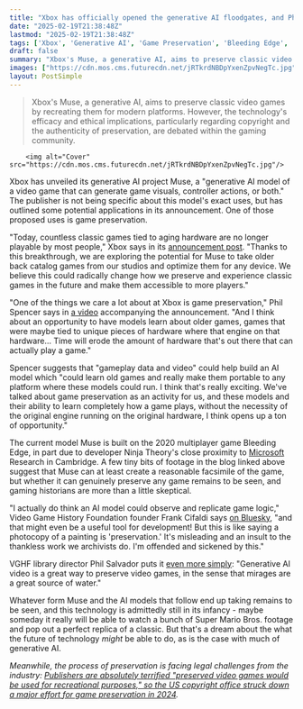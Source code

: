 ```yaml
---
title: "Xbox has officially opened the generative AI floodgates, and Phil Spencer wants to use it for game preservation and save titles that 'were maybe tied to unique pieces of hardware'"
date: "2025-02-19T21:38:48Z"
lastmod: "2025-02-19T21:38:48Z"
tags: ['Xbox', 'Generative AI', 'Game Preservation', 'Bleeding Edge', 'AI', 'Game Development']
draft: false
summary: "Xbox's Muse, a generative AI, aims to preserve classic video games by recreating them for modern platforms.  However, the technology's efficacy and ethical implications, particularly regarding copyright and the authenticity of preservation, are debated within the gaming community."
images: ["https://cdn.mos.cms.futurecdn.net/jRTkrdNBDpYxenZpvNegTc.jpg"]
layout: PostSimple
---
```

> Xbox's Muse, a generative AI, aims to preserve classic video games by recreating them for modern platforms.  However, the technology's efficacy and ethical implications, particularly regarding copyright and the authenticity of preservation, are debated within the gaming community.


        <img alt="Cover" src="https://cdn.mos.cms.futurecdn.net/jRTkrdNBDpYxenZpvNegTc.jpg"/>
        
Xbox has unveiled its generative AI project Muse, a "generative AI model of a video game that can generate game visuals, controller actions, or both." The publisher is not being specific about this model's exact uses, but has outlined some potential applications in its announcement. One of those proposed uses is game preservation.

"Today, countless classic games tied to aging hardware are no longer playable by most people," Xbox says in its [announcement post](https://news.xbox.com/en-us/2025/02/19/muse-ai-xbox-empowering-creators-and-players/). "Thanks to this breakthrough, we are exploring the potential for Muse to take older back catalog games from our studios and optimize them for any device. We believe this could radically change how we preserve and experience classic games in the future and make them accessible to more players."

"One of the things we care a lot about at Xbox is game preservation," Phil Spencer says in [a video](https://www.youtube.com/watch?v=c15vxDHJ2lU) accompanying the announcement. "And I think about an opportunity to have models learn about older games, games that were maybe tied to unique pieces of hardware where that engine on that hardware... Time will erode the amount of hardware that's out there that can actually play a game."

Spencer suggests that "gameplay data and video" could help build an AI model which "could learn old games and really make them portable to any platform where these models could run. I think that's really exciting. We've talked about game preservation as an activity for us, and these models and their ability to learn completely how a game plays, without the necessity of the original engine running on the original hardware, I think opens up a ton of opportunity."

The current model Muse is built on the 2020 multiplayer game Bleeding Edge, in part due to developer Ninja Theory's close proximity to [Microsoft](https://www.gamesradar.com/tag/microsoft/) Research in Cambridge. A few tiny bits of footage in the blog linked above suggest that Muse can at least create a reasonable facsimile of the game, but whether it can genuinely preserve any game remains to be seen, and gaming historians are more than a little skeptical.

"I actually do think an AI model could observe and replicate game logic," Video Game History Foundation founder Frank Cifaldi says [on Bluesky](https://bsky.app/profile/frankcifaldi.bsky.social/post/3likkt3paoc24), "and that might even be a useful tool for development! But this is like saying a photocopy of a painting is 'preservation.' It's misleading and an insult to the thankless work we archivists do. I'm offended and sickened by this."

VGHF library director Phil Salvador puts it [even more simply](https://bsky.app/profile/philsalv.bsky.social/post/3likkwkbuys2p): "Generative AI video is a great way to preserve video games, in the sense that mirages are a great source of water."

Whatever form Muse and the AI models that follow end up taking remains to be seen, and this technology is admittedly still in its infancy - maybe someday it really will be able to watch a bunch of Super Mario Bros. footage and pop out a perfect replica of a classic. But that's a dream about the what the future of technology *might* be able to do, as is the case with much of generative AI.

*Meanwhile, the process of preservation is facing legal challenges from the industry: *[<em>Publishers are absolutely terrified "preserved video games would be used for recreational purposes," so the US copyright office struck down a major effort for game preservation in 2024</em>](https://www.gamesradar.com/games/publishers-are-absolutely-terrified-preserved-video-games-would-be-used-for-recreational-purposes-so-the-us-copyright-office-has-struck-down-a-major-effort-for-game-preservation/)*.*
        